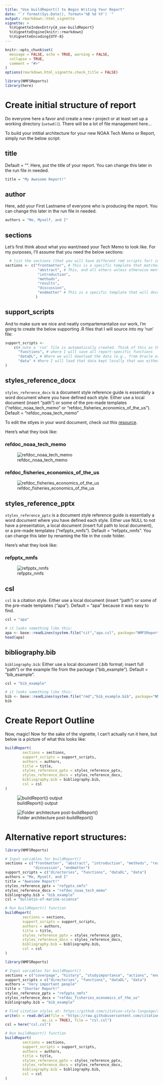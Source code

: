 ```yaml
---
title: "Use buildReport() to Begin Writing Your Report"
date: "`r format(Sys.Date(), format='%B %d %Y') `"
output: rmarkdown::html_vignette
vignette: >
  %\VignetteIndexEntry{A_use-buildReport}
  %\VignetteEngine{knitr::rmarkdown}
  %\VignetteEncoding{UTF-8}
---
```


```r
knitr::opts_chunk$set(
  message = FALSE, echo = TRUE, warning = FALSE,
  collapse = TRUE,
  comment = "#>"
)
options(rmarkdown.html_vignette.check_title = FALSE)

```

```r
library(NMFSReports)
library(here)
```


# Create initial structure of report

Do everyone here a favor and create a new r project or at least set up a working directory (`setwd()`). There will be a lot of file management here...

To build your intitial architecture for your new NOAA Tech Memo or Report, simply run the below script: 

## title

Default = "". Here, put the title of your report. You can change this later in the run file in needed.

```r
title = "My Awesome Report!"
```

## author

Here, add your First Lastname of everyone who is producing the report. You can change this later in the run file in needed.

```r
authors = "Me, Myself, and I"
```

## sections

Let's first think about what you want/need your Tech Memo to look like. For my purposes, I'll assume that you need the below sections:

```r
  # list the sections (that you will have different rmd scripts for) in order and with no spaces
sections <- c("frontmatter", # This is a specific template that matches the NOAA Template
               "abstract", # This, and all others unless otherwise mentioned, come from the same plain-slate document but are appropriately named and linked up in the 'run' file. 
               "introduction", 
               "methods", 
               "results", 
               "discussion", 
               "endmatter" # This is a specific template that will document all of your citations throughout the report, the R packages you used to create this report. I'm biased, but please give credit where credit is due! There are also spots here to list people's ORCID numbers and acknowlegements. 
              ) 
```

## support_scripts

And to make sure we nice and neatly compartemantalize our work, I'm going to create the below supporting .R files that I will source into my 'run' file:

```r
support_scripts <-
    c(# note a 'run' file is automatically created. Think of this as the spine of your document. 
      "functions", # where I will save all report-specific functions
      "dataDL", # Where we will download the data (e.g., from Oracle or an API). You may only want to run this every so often or regularly, up to you
      "data" # Where I will load that data kept locally that was either downloaded in "dataDL" or created locally
)
```

## styles_reference_docx

`styles_reference_docx` is a document style reference guide is essentially a word document where you have defined each style. Either use a local document (insert "path") or some of the pre-made templates ("refdoc_noaa_tech_memo" or "refdoc_fisheries_economics_of_the_us"). Default = "refdoc_noaa_tech_memo"

To edit the stlyes in your word document, check out this [resource](https://support.microsoft.com/en-us/office/customize-or-create-new-styles-d38d6e47-f6fc-48eb-a607-1eb120dec563). 

Here's what they look like: 

### refdoc_noaa_tech_memo

![refdoc_noaa_tech_memo](../man/figures/refdoc_noaa_tech_memo.JPG)

### refdoc_fisheries_economics_of_the_us

![refdoc_fisheries_economics_of_the_us](../man/figures/refdoc_fisheries_economics_of_the_us.JPG)

## styles_reference_pptx

`styles_reference_pptx` is a document style reference guide is essentially a word document where you have defined each style. Either use NULL to not have a presentation, a local document (insert full path to local document), or a pre-made templates ("refpptx_nmfs"). Default = "refpptx_nmfs". You can change this later by renaming the file in the code folder. 

Here's what they look like: 

### refpptx_nmfs

![refpptx_nmfs](../man/figures/refpptx_nmfs.JPG)

## csl

`csl` is a citation style. Either use a local document (insert "path") or some of the pre-made templates ("apa"). Default = "apa" because it was easy to find. 

```r
csl = "apa"

# it looks something like this:
apa <- base::readLines(system.file("cit","apa.csl", package="NMFSReports"))
head(apa)
```

## bibliography.bib

`bibliography.bib`: Either use a local document (.bib format; insert full "path") or the example file from the package ("bib_example"). Default = "bib_example".

```r
csl = "bib_example"

# it looks something like this:
bib <- base::readLines(system.file("rmd","bib_example.bib", package="NMFSReports"))
bib
```


# Create Report Outline

Now, magic! Now for the sake of the vignette, I can't actually run it here, but below is a picture of what this looks like:

```r
buildReport(
        sections = sections,
        support_scripts = support_scripts,
        authors = authors,
        title = title,
        styles_reference_pptx = styles_reference_pptx,
        styles_reference_docx = styles_reference_docx,
        bibliography.bib = bibliography.bib,
        csl = csl
)
```


![buildReport() output](../man/figures/buildReport.JPG)


![Folder architecture post-buildReport()](../man/figures/folder_architecture_post_buildReport.JPG)


# Alternative report structures: 

```r

library(NMFSReports)

# Input variables for buildReport()
sections = c("frontmatter", "abstract", "introduction", "methods", "results",
             "discussion", "endmatter")
support_scripts = c("directories", "functions", "dataDL", "data")
authors = "Me, Myself, and I"
title = "Awesome Report!"
styles_reference_pptx = "refpptx_nmfs"
styles_reference_docx = "refdoc_noaa_tech_memo"
bibliography.bib = "bib_example"
csl = "bulletin-of-marine-science"

# Run buildReport() function
buildReport(
        sections = sections,
        support_scripts = support_scripts,
        authors = authors,
        title = title,
        styles_reference_pptx = styles_reference_pptx,
        styles_reference_docx = styles_reference_docx,
        bibliography.bib = bibliography.bib,
        csl = csl
)
```


```r

library(NMFSReports)

# Input variables for buildReport()
sections = c("coverpage", "history", "studyimportance", "actions", "endmatter")
support_scripts = c("directories", "functions", "dataDL", "data")
authors = "Very important people"
title = "Shorter Report!"
styles_reference_pptx = "refpptx_nmfs"
styles_reference_docx = "refdoc_fisheries_economics_of_the_us"
bibliography.bib = "bib_example"

# Find citation styles at: https://github.com/citation-style-language/styles
write(x = read.delim(file = "https://raw.githubusercontent.com/citation-style-language/styles/master/nature.csl",
                 as.is = TRUE), file = "csl.csl")
csl = here("csl.csl")

# Run buildReport() function
buildReport(
        sections = sections,
        support_scripts = support_scripts,
        authors = authors,
        title = title,
        styles_reference_pptx = styles_reference_pptx,
        styles_reference_docx = styles_reference_docx,
        bibliography.bib = bibliography.bib,
        csl = csl
)
```

